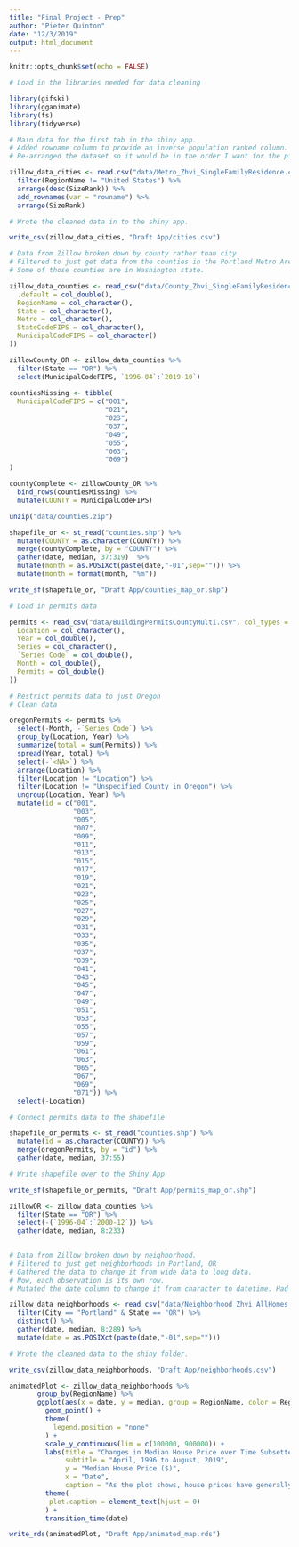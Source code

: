 ```yaml
---
title: "Final Project - Prep"
author: "Pieter Quinton"
date: "12/3/2019"
output: html_document
---
```


```r
knitr::opts_chunk$set(echo = FALSE)
```

```r

# Load in the libraries needed for data cleaning

library(gifski)
library(gganimate)
library(fs)
library(tidyverse)
```

```r

# Main data for the first tab in the shiny app.
# Added rowname column to provide an inverse population ranked column.
# Re-arranged the dataset so it would be in the order I want for the pickerInput in shiny.

zillow_data_cities <- read.csv("data/Metro_Zhvi_SingleFamilyResidence.csv") %>%
  filter(RegionName != "United States") %>%
  arrange(desc(SizeRank)) %>%
  add_rownames(var = "rowname") %>%
  arrange(SizeRank)

# Wrote the cleaned data in to the shiny app.

write_csv(zillow_data_cities, "Draft App/cities.csv")
```

```r

# Data from Zillow broken down by county rather than city
# Filtered to just get data from the counties in the Portland Metro Area.
# Some of those counties are in Washington state.

zillow_data_counties <- read_csv("data/County_Zhvi_SingleFamilyResidence.csv", col_types = cols(
  .default = col_double(),
  RegionName = col_character(),
  State = col_character(),
  Metro = col_character(),
  StateCodeFIPS = col_character(),
  MunicipalCodeFIPS = col_character()
))

zillowCounty_OR <- zillow_data_counties %>%
  filter(State == "OR") %>%
  select(MunicipalCodeFIPS, `1996-04`:`2019-10`) 
 
countiesMissing <- tibble(
  MunicipalCodeFIPS = c("001",
                        "021",
                        "023",
                        "037",
                        "049",
                        "055",
                        "063",
                        "069")
)

countyComplete <- zillowCounty_OR %>%
  bind_rows(countiesMissing) %>%
  mutate(COUNTY = MunicipalCodeFIPS)

unzip("data/counties.zip")

shapefile_or <- st_read("counties.shp") %>%
  mutate(COUNTY = as.character(COUNTY)) %>%
  merge(countyComplete, by = "COUNTY") %>%
  gather(date, median, 37:319)  %>%
  mutate(month = as.POSIXct(paste(date,"-01",sep=""))) %>%
  mutate(month = format(month, "%m"))

write_sf(shapefile_or, "Draft App/counties_map_or.shp")
```

```r

# Load in permits data

permits <- read_csv("data/BuildingPermitsCountyMulti.csv", col_types = cols(
  Location = col_character(),
  Year = col_double(),
  Series = col_character(),
  `Series Code` = col_double(),
  Month = col_double(),
  Permits = col_double()
)) 

# Restrict permits data to just Oregon
# Clean data

oregonPermits <- permits %>%
  select(-Month, -`Series Code`) %>%
  group_by(Location, Year) %>%
  summarize(total = sum(Permits)) %>%
  spread(Year, total) %>%
  select(-`<NA>`) %>%
  arrange(Location) %>%
  filter(Location != "Location") %>%
  filter(Location != "Unspecified County in Oregon") %>%
  ungroup(Location, Year) %>%
  mutate(id = c("001",
                "003",
                "005",
                "007",
                "009",
                "011",
                "013",
                "015",
                "017",
                "019",
                "021",
                "023",
                "025",
                "027",
                "029",
                "031",
                "033",
                "035",
                "037",
                "039",
                "041",
                "043",
                "045",
                "047",
                "049",
                "051",
                "053",
                "055",
                "057",
                "059",
                "061",
                "063",
                "065",
                "067",
                "069",
                "071")) %>%
  select(-Location)

# Connect permits data to the shapefile

shapefile_or_permits <- st_read("counties.shp") %>%
  mutate(id = as.character(COUNTY)) %>%
  merge(oregonPermits, by = "id") %>%
  gather(date, median, 37:55)

# Write shapefile over to the Shiny App

write_sf(shapefile_or_permits, "Draft App/permits_map_or.shp")
```

```r

zillowOR <- zillow_data_counties %>%
  filter(State == "OR") %>%
  select(-(`1996-04`:`2000-12`)) %>%
  gather(date, median, 8:233)
  
```

```r

# Data from Zillow broken down by neighborhood.
# Filtered to just get neighborhoods in Portland, OR
# Gathered the data to change it from wide data to long data.
# Now, each observation is its own row.
# Mutated the date column to change it from character to datetime. Had to add a generic day (1) to each month to make that mutation.

zillow_data_neighborhoods <- read_csv("data/Neighborhood_Zhvi_AllHomes.csv") %>%
  filter(City == "Portland" & State == "OR") %>%
  distinct() %>%
  gather(date, median, 8:289) %>%
  mutate(date = as.POSIXct(paste(date,"-01",sep="")))

# Wrote the cleaned data to the shiny folder.

write_csv(zillow_data_neighborhoods, "Draft App/neighborhoods.csv")
```


```r
animatedPlot <- zillow_data_neighborhoods %>%
       group_by(RegionName) %>%
       ggplot(aes(x = date, y = median, group = RegionName, color = RegionName)) +
         geom_point() +
         theme(
           legend.position = "none"
         ) +
         scale_y_continuous(lim = c(100000, 900000)) +
         labs(title = "Changes in Median House Price over Time Subsetted by Neighborhoods in Portland, OR",
              subtitle = "April, 1996 to August, 2019",
              y = "Median House Price ($)",
              x = "Date",
              caption = "As the plot shows, house prices have generally been increasing. \nHowever, there was a decline following the bursting of the housing market bubble around 2008 with prices bottoming out around 2012. \nThis trend occurred across all neighborhoods. \nSource: Zillow") +
         theme(
          plot.caption = element_text(hjust = 0)
         ) +
         transition_time(date)

write_rds(animatedPlot, "Draft App/animated_map.rds")
```



